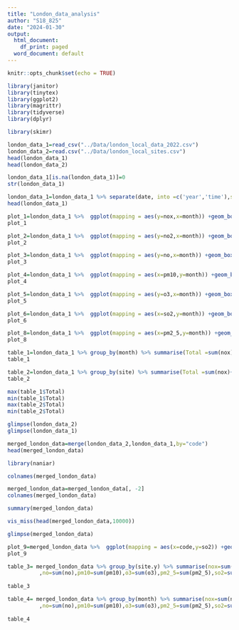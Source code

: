 ---
title: "London_data_analysis"
author: "S18_825"
date: "2024-01-30"
output:
  html_document:
    df_print: paged
  word_document: default
---

```{r setup, include=FALSE}
knitr::opts_chunk$set(echo = TRUE)
```


```{r}
library(janitor)
library(tinytex)
library(ggplot2)
library(magrittr)
library(tidyverse)
library(dplyr)
```
```{r}
library(skimr)
```


```{r}
london_data_1=read_csv("../Data/london_local_data_2022.csv")
london_data_2=read.csv("../Data/london_local_sites.csv")
head(london_data_1)
head(london_data_2)
```
```{r}
london_data_1[is.na(london_data_1)]=0
str(london_data_1)
```

```{r}
london_data_1=london_data_1 %>% separate(date, into =c('year','time'),sep = 10) %>% separate(year,into=c('year','month','date'),sep = '-')
head(london_data_1)
```
```{r}
plot_1=london_data_1 %>%  ggplot(mapping = aes(y=nox,x=month)) +geom_boxplot(aes(fill=month))
plot_1
```


```{r}
plot_2=london_data_1 %>%  ggplot(mapping = aes(y=no2,x=month)) +geom_boxplot(aes(fill=month))
plot_2
```


```{r}
plot_3=london_data_1 %>%  ggplot(mapping = aes(y=no,x=month)) +geom_boxplot(aes(fill=month))
plot_3
```


```{r}
plot_4=london_data_1 %>%  ggplot(mapping = aes(x=pm10,y=month)) +geom_boxplot(aes(fill=month))
plot_4
```


```{r}
plot_5=london_data_1 %>%  ggplot(mapping = aes(y=o3,x=month)) +geom_boxplot(aes(fill=month))
plot_5
```


```{r}
plot_6=london_data_1 %>%  ggplot(mapping = aes(x=so2,y=month)) +geom_boxplot(aes(fill=month))
plot_6
```


```{r}
plot_8=london_data_1 %>%  ggplot(mapping = aes(x=pm2_5,y=month)) +geom_boxplot(aes(fill=month))
plot_8
```


```{r}
table_1=london_data_1 %>% group_by(month) %>% summarise(Total =sum(nox)+sum(no2)+sum(no)+sum(pm10)+sum(o3)+sum(pm2_5)+sum(so2))
table_1
```

```{r}
table_2=london_data_1 %>% group_by(site) %>% summarise(Total =sum(nox)+sum(no2)+sum(no)+sum(pm10)+sum(o3)+sum(pm2_5)+sum(so2))
table_2
```


```{r}
max(table_1$Total)
min(table_1$Total)
max(table_2$Total)
min(table_2$Total)
```

```{r}
glimpse(london_data_2)
glimpse(london_data_1)
```


```{r}
merged_london_data=merge(london_data_2,london_data_1,by="code")
head(merged_london_data)
```

```{r}
library(naniar)

```
```{r}
colnames(merged_london_data)
```


```{r}
merged_london_data=merged_london_data[, -2]
colnames(merged_london_data)
```


```{r}
summary(merged_london_data)
```


```{r}
vis_miss(head(merged_london_data,10000))
```
```{r}
glimpse(merged_london_data)
```

```{r}
plot_9=merged_london_data %>%  ggplot(mapping = aes(x=code,y=so2)) +geom_boxplot()
plot_9
```


```{r}
table_3= merged_london_data %>% group_by(site.y) %>% summarise(nox=sum(nox),no2=sum(no2)
          ,no=sum(no),pm10=sum(pm10),o3=sum(o3),pm2_5=sum(pm2_5),so2=sum(so2))
                                                                         
table_3                                                              
```


```{r}
table_4= merged_london_data %>% group_by(month) %>% summarise(nox=sum(nox),no2=sum(no2)
          ,no=sum(no),pm10=sum(pm10),o3=sum(o3),pm2_5=sum(pm2_5),so2=sum(so2))
                                                                         
table_4  
```


```{r}
```


```{r}
```


```{r}
```


```{r}
```


```{r}
```


```{r}
```

